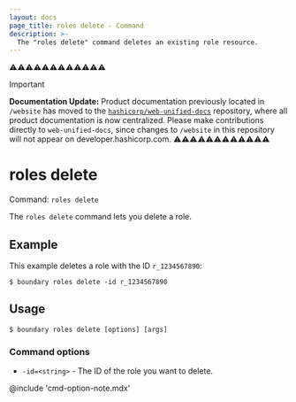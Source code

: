 ```yaml
---
layout: docs
page_title: roles delete - Command
description: >-
  The "roles delete" command deletes an existing role resource.
---
```


⚠️⚠️⚠️⚠️⚠️⚠️⚠️⚠️⚠️⚠️⚠️⚠️
> [!IMPORTANT]  
> **Documentation Update:** Product documentation previously located in `/website` has moved to the [`hashicorp/web-unified-docs`](https://github.com/hashicorp/web-unified-docs) repository, where all product documentation is now centralized. Please make contributions directly to `web-unified-docs`, since changes to `/website` in this repository will not appear on developer.hashicorp.com.
⚠️⚠️⚠️⚠️⚠️⚠️⚠️⚠️⚠️⚠️⚠️⚠️

# roles delete

Command: `roles delete`

The `roles delete` command lets you delete a role.

## Example

This example deletes a role with the ID `r_1234567890`:

```shell-session
$ boundary roles delete -id r_1234567890
```

## Usage

<CodeBlockConfig hideClipboard>

```shell-session
$ boundary roles delete [options] [args]
```

</CodeBlockConfig>

### Command options

- `-id=<string>` - The ID of the role you want to delete.

@include 'cmd-option-note.mdx'